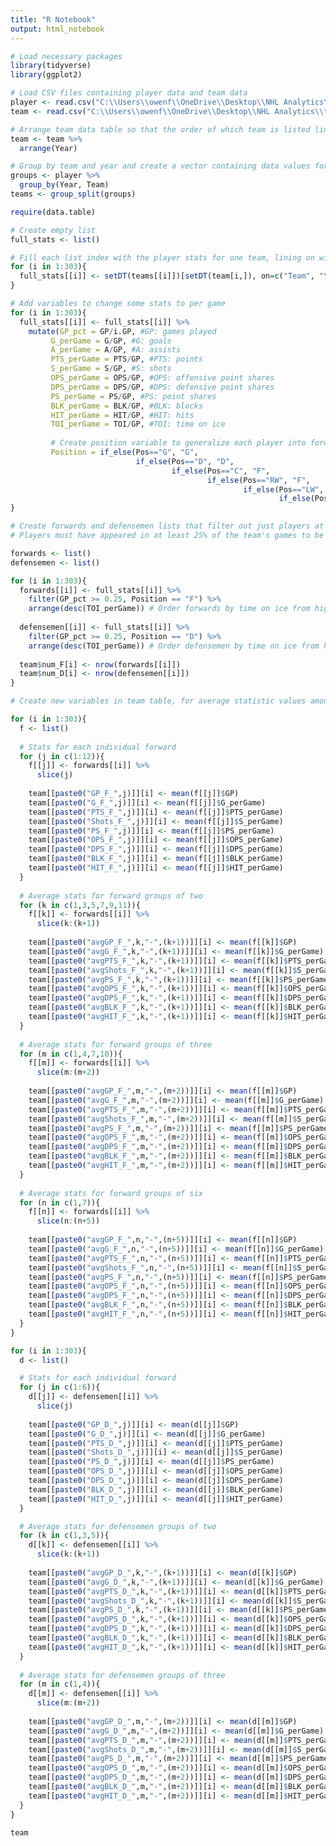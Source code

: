 ---
title: "R Notebook"
output: html_notebook
---

```{r}
# Load necessary packages
library(tidyverse)
library(ggplot2)

# Load CSV files containing player data and team data
player <- read.csv("C:\\Users\\owenf\\OneDrive\\Desktop\\NHL Analytics\\player_stats.csv")
team <- read.csv("C:\\Users\\owenf\\OneDrive\\Desktop\\NHL Analytics\\team_stats.csv")
```

```{r}
# Arrange team data table so that the order of which team is listed lines up with order for players
team <- team %>%
  arrange(Year)

# Group by team and year and create a vector containing data values for each player
groups <- player %>%
  group_by(Year, Team)
teams <- group_split(groups)
```

```{r}
require(data.table)

# Create empty list
full_stats <- list()

# Fill each list index with the player stats for one team, lining on with row number of the same team in team data table
for (i in 1:303){
  full_stats[[i]] <- setDT(teams[[i]])[setDT(team[i,]), on=c("Team", "Year")]
}
```

```{r}
# Add variables to change some stats to per game
for (i in 1:303){
  full_stats[[i]] <- full_stats[[i]] %>%
    mutate(GP_pct = GP/i.GP, #GP: games played
         G_perGame = G/GP, #G: goals
         A_perGame = A/GP, #A: assists
         PTS_perGame = PTS/GP, #PTS: points
         S_perGame = S/GP, #S: shots
         OPS_perGame = OPS/GP, #OPS: offensive point shares
         DPS_perGame = DPS/GP, #DPS: defensive point shares
         PS_perGame = PS/GP, #PS: point shares
         BLK_perGame = BLK/GP, #BLK: blocks
         HIT_perGame = HIT/GP, #HIT: hits
         TOI_perGame = TOI/GP, #TOI: time on ice
         
         # Create position variable to generalize each player into forward, defense, goalie
         Position = if_else(Pos=="G", "G", 
                            if_else(Pos=="D", "D",
                                    if_else(Pos=="C", "F",
                                            if_else(Pos=="RW", "F",
                                                    if_else(Pos=="LW", "F",
                                                            if_else(Pos=="W", "F", "NAN")))))))
}
```

```{r}
# Create forwards and defensemen lists that filter out just players at that position from the team in full_stats
# Players must have appeared in at least 25% of the team's games to be included in the data

forwards <- list()
defensemen <- list()

for (i in 1:303){
  forwards[[i]] <- full_stats[[i]] %>%
    filter(GP_pct >= 0.25, Position == "F") %>%
    arrange(desc(TOI_perGame)) # Order forwards by time on ice from highest to lowest
  
  defensemen[[i]] <- full_stats[[i]] %>%
    filter(GP_pct >= 0.25, Position == "D") %>%
    arrange(desc(TOI_perGame)) # Order defensemen by time on ice from highest to lowest
  
  team$num_F[i] <- nrow(forwards[[i]])
  team$num_D[i] <- nrow(defensemen[[i]])
}
```

```{r}
# Create new variables in team table, for average statistic values among players in certain groups

for (i in 1:303){
  f <- list()
  
  # Stats for each individual forward
  for (j in c(1:12)){
    f[[j]] <- forwards[[i]] %>%
      slice(j)
  
    team[[paste0("GP_F_",j)]][i] <- mean(f[[j]]$GP)
    team[[paste0("G_F_",j)]][i] <- mean(f[[j]]$G_perGame)
    team[[paste0("PTS_F_",j)]][i] <- mean(f[[j]]$PTS_perGame)
    team[[paste0("Shots_F_",j)]][i] <- mean(f[[j]]$S_perGame)
    team[[paste0("PS_F_",j)]][i] <- mean(f[[j]]$PS_perGame)
    team[[paste0("OPS_F_",j)]][i] <- mean(f[[j]]$OPS_perGame)
    team[[paste0("DPS_F_",j)]][i] <- mean(f[[j]]$DPS_perGame)
    team[[paste0("BLK_F_",j)]][i] <- mean(f[[j]]$BLK_perGame)
    team[[paste0("HIT_F_",j)]][i] <- mean(f[[j]]$HIT_perGame)
  }
  
  # Average stats for forward groups of two
  for (k in c(1,3,5,7,9,11)){
    f[[k]] <- forwards[[i]] %>%
      slice(k:(k+1))
  
    team[[paste0("avgGP_F_",k,"-",(k+1))]][i] <- mean(f[[k]]$GP)
    team[[paste0("avgG_F_",k,"-",(k+1))]][i] <- mean(f[[k]]$G_perGame)
    team[[paste0("avgPTS_F_",k,"-",(k+1))]][i] <- mean(f[[k]]$PTS_perGame)
    team[[paste0("avgShots_F_",k,"-",(k+1))]][i] <- mean(f[[k]]$S_perGame)
    team[[paste0("avgPS_F_",k,"-",(k+1))]][i] <- mean(f[[k]]$PS_perGame)
    team[[paste0("avgOPS_F_",k,"-",(k+1))]][i] <- mean(f[[k]]$OPS_perGame)
    team[[paste0("avgDPS_F_",k,"-",(k+1))]][i] <- mean(f[[k]]$DPS_perGame)
    team[[paste0("avgBLK_F_",k,"-",(k+1))]][i] <- mean(f[[k]]$BLK_perGame)
    team[[paste0("avgHIT_F_",k,"-",(k+1))]][i] <- mean(f[[k]]$HIT_perGame)
  }
  
  # Average stats for forward groups of three
  for (m in c(1,4,7,10)){
    f[[m]] <- forwards[[i]] %>%
      slice(m:(m+2))
  
    team[[paste0("avgGP_F_",m,"-",(m+2))]][i] <- mean(f[[m]]$GP)
    team[[paste0("avgG_F_",m,"-",(m+2))]][i] <- mean(f[[m]]$G_perGame)
    team[[paste0("avgPTS_F_",m,"-",(m+2))]][i] <- mean(f[[m]]$PTS_perGame)
    team[[paste0("avgShots_F_",m,"-",(m+2))]][i] <- mean(f[[m]]$S_perGame)
    team[[paste0("avgPS_F_",m,"-",(m+2))]][i] <- mean(f[[m]]$PS_perGame)
    team[[paste0("avgOPS_F_",m,"-",(m+2))]][i] <- mean(f[[m]]$OPS_perGame)
    team[[paste0("avgDPS_F_",m,"-",(m+2))]][i] <- mean(f[[m]]$DPS_perGame)
    team[[paste0("avgBLK_F_",m,"-",(m+2))]][i] <- mean(f[[m]]$BLK_perGame)
    team[[paste0("avgHIT_F_",m,"-",(m+2))]][i] <- mean(f[[m]]$HIT_perGame)
  }
  
  # Average stats for forward groups of six
  for (n in c(1,7)){
    f[[n]] <- forwards[[i]] %>%
      slice(n:(n+5))
  
    team[[paste0("avgGP_F_",n,"-",(n+5))]][i] <- mean(f[[n]]$GP)
    team[[paste0("avgG_F_",n,"-",(n+5))]][i] <- mean(f[[n]]$G_perGame)
    team[[paste0("avgPTS_F_",n,"-",(n+5))]][i] <- mean(f[[n]]$PTS_perGame)
    team[[paste0("avgShots_F_",n,"-",(n+5))]][i] <- mean(f[[n]]$S_perGame)
    team[[paste0("avgPS_F_",n,"-",(n+5))]][i] <- mean(f[[n]]$PS_perGame)
    team[[paste0("avgOPS_F_",n,"-",(n+5))]][i] <- mean(f[[n]]$OPS_perGame)
    team[[paste0("avgDPS_F_",n,"-",(n+5))]][i] <- mean(f[[n]]$DPS_perGame)
    team[[paste0("avgBLK_F_",n,"-",(n+5))]][i] <- mean(f[[n]]$BLK_perGame)
    team[[paste0("avgHIT_F_",n,"-",(n+5))]][i] <- mean(f[[n]]$HIT_perGame)
  }
}
```

```{r}
for (i in 1:303){
  d <- list()

  # Stats for each individual forward
  for (j in c(1:6)){
    d[[j]] <- defensemen[[i]] %>%
      slice(j)
  
    team[[paste0("GP_D_",j)]][i] <- mean(d[[j]]$GP)
    team[[paste0("G_D_",j)]][i] <- mean(d[[j]]$G_perGame)
    team[[paste0("PTS_D_",j)]][i] <- mean(d[[j]]$PTS_perGame)
    team[[paste0("Shots_D_",j)]][i] <- mean(d[[j]]$S_perGame)
    team[[paste0("PS_D_",j)]][i] <- mean(d[[j]]$PS_perGame)
    team[[paste0("OPS_D_",j)]][i] <- mean(d[[j]]$OPS_perGame)
    team[[paste0("DPS_D_",j)]][i] <- mean(d[[j]]$DPS_perGame)
    team[[paste0("BLK_D_",j)]][i] <- mean(d[[j]]$BLK_perGame)
    team[[paste0("HIT_D_",j)]][i] <- mean(d[[j]]$HIT_perGame)
  }

  # Average stats for defensemen groups of two
  for (k in c(1,3,5)){
    d[[k]] <- defensemen[[i]] %>%
      slice(k:(k+1))
  
    team[[paste0("avgGP_D_",k,"-",(k+1))]][i] <- mean(d[[k]]$GP)
    team[[paste0("avgG_D_",k,"-",(k+1))]][i] <- mean(d[[k]]$G_perGame)
    team[[paste0("avgPTS_D_",k,"-",(k+1))]][i] <- mean(d[[k]]$PTS_perGame)
    team[[paste0("avgShots_D_",k,"-",(k+1))]][i] <- mean(d[[k]]$S_perGame)
    team[[paste0("avgPS_D_",k,"-",(k+1))]][i] <- mean(d[[k]]$PS_perGame)
    team[[paste0("avgOPS_D_",k,"-",(k+1))]][i] <- mean(d[[k]]$OPS_perGame)
    team[[paste0("avgDPS_D_",k,"-",(k+1))]][i] <- mean(d[[k]]$DPS_perGame)
    team[[paste0("avgBLK_D_",k,"-",(k+1))]][i] <- mean(d[[k]]$BLK_perGame)
    team[[paste0("avgHIT_D_",k,"-",(k+1))]][i] <- mean(d[[k]]$HIT_perGame)
  }
  
  # Average stats for defensemen groups of three
  for (m in c(1,4)){
    d[[m]] <- defensemen[[i]] %>%
      slice(m:(m+2))
  
    team[[paste0("avgGP_D_",m,"-",(m+2))]][i] <- mean(d[[m]]$GP)
    team[[paste0("avgG_D_",m,"-",(m+2))]][i] <- mean(d[[m]]$G_perGame)
    team[[paste0("avgPTS_D_",m,"-",(m+2))]][i] <- mean(d[[m]]$PTS_perGame)
    team[[paste0("avgShots_D_",m,"-",(m+2))]][i] <- mean(d[[m]]$S_perGame)
    team[[paste0("avgPS_D_",m,"-",(m+2))]][i] <- mean(d[[m]]$PS_perGame)
    team[[paste0("avgOPS_D_",m,"-",(m+2))]][i] <- mean(d[[m]]$OPS_perGame)
    team[[paste0("avgDPS_D_",m,"-",(m+2))]][i] <- mean(d[[m]]$DPS_perGame)
    team[[paste0("avgBLK_D_",m,"-",(m+2))]][i] <- mean(d[[m]]$BLK_perGame)
    team[[paste0("avgHIT_D_",m,"-",(m+2))]][i] <- mean(d[[m]]$HIT_perGame)
  }
}
```

```{r}
team
```














